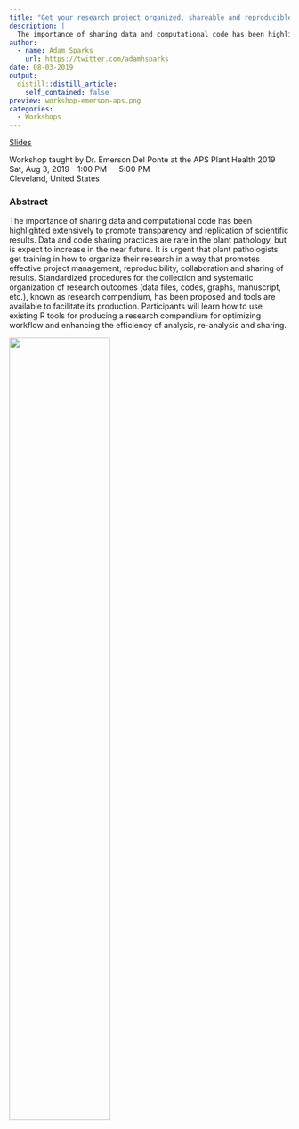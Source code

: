 ```yaml
---
title: "Get your research project organized, shareable and reproducible using R"
description: |
  The importance of sharing data and computational code has been highlighted extensively to promote transparency and replication of scientific results. Data and code sharing practices are rare in the plant pathology, but they are expected to increase in the near future. It is urgent that plant pathologists get training in how to organize their research in a way that promotes effective project management, reproducibility, collaboration and sharing of results.
author:
  - name: Adam Sparks
    url: https://twitter.com/adamhsparks
date: 08-03-2019
output:
  distill::distill_article:
    self_contained: false
preview: workshop-emerson-aps.png
categories: 
  - Workshops
---
```


[Slides](https://speakerdeck.com/emdelponte/article-organized-shareable-and-reproducible-using-r-and-friends)

Workshop taught by Dr. Emerson Del Ponte at the APS Plant Health 2019\
Sat, Aug 3, 2019 - 1:00 PM --- 5:00 PM\
Cleveland, United States

### Abstract

The importance of sharing data and computational code has been highlighted extensively to promote transparency and replication of scientific results.
Data and code sharing practices are rare in the plant pathology, but is expect to increase in the near future.
It is urgent that plant pathologists get training in how to organize their research in a way that promotes effective project management, reproducibility, collaboration and sharing of results.
Standardized procedures for the collection and systematic organization of research outcomes (data files, codes, graphs, manuscript, etc.), known as research compendium, has been proposed and tools are available to facilitate its production.
Participants will learn how to use existing R tools for producing a research compendium for optimizing workflow and enhancing the efficiency of analysis, re-analysis and sharing.

![](workshop-emerson-aps.png){width="60%"}

